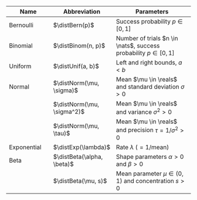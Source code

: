 | Name        | Abbreviation               | Parameters                                                         |
|-------------------|-------------------|------------------------------------|
| Bernoulli   | $\distBern(p)$             | Success probability $p \in [0, 1]$                                 |
| Binomial    | $\distBinom(n, p)$         | Number of trials $n \in \nats$, success probability $p \in [0, 1]$ |
| Uniform     | $\distUnif(a, b)$          | Left and right bounds, $a < b$                                     |
| Normal      | $\distNorm(\mu, \sigma)$   | Mean $\mu \in \reals$ and standard deviation $\sigma > 0$          |
|             | $\distNorm(\mu, \sigma^2)$ | Mean $\mu \in \reals$ and variance $\sigma^2 > 0$                  |
|             | $\distNorm(\mu, \tau)$     | Mean $\mu \in \reals$ and precision $\tau = 1/\sigma^2 > 0$        |
| Exponential | $\distExp(\lambda)$        | Rate $\lambda$ ($=1/$mean)                                         |
| Beta        | $\distBeta(\alpha, \beta)$ | Shape parameters $\alpha > 0$ and $\beta > 0$                      |
|             | $\distBeta(\mu, s)$        | Mean parameter $\mu \in (0, 1)$ and concentration $s>0$            |
